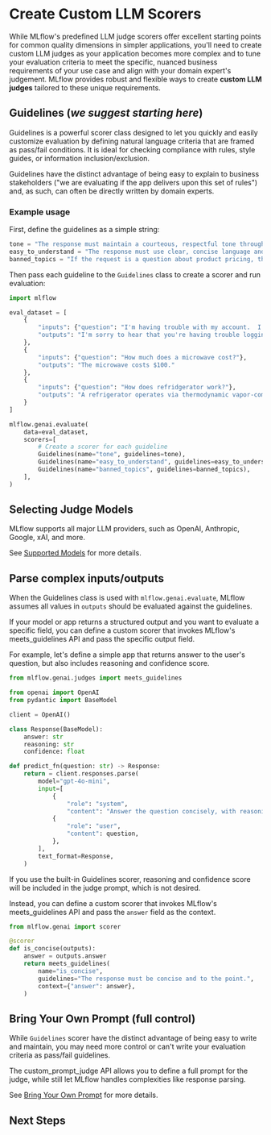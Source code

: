 
# Create Custom LLM Scorers

While MLflow's predefined LLM judge scorers offer excellent starting points for common quality dimensions in simpler applications, you'll need to create custom LLM judges as your application becomes more complex and to tune your evaluation criteria to meet the specific, nuanced business requirements of your use case and align with your domain expert's judgement. MLflow provides robust and flexible ways to create **custom LLM judges** tailored to these unique requirements.

## Guidelines  (*we suggest starting here*)

<APILink fn="mlflow.genai.scorers.Guidelines">Guidelines</APILink> is a powerful scorer class designed to let you quickly and easily customize evaluation by defining natural language criteria that are framed as pass/fail conditions. It is ideal for checking compliance with rules, style guides, or information inclusion/exclusion.

Guidelines have the distinct advantage of being easy to explain to business stakeholders ("we are evaluating if the app delivers upon this set of rules") and, as such, can often be directly written by domain experts.


### Example usage

First, define the guidelines as a simple string:

```python
tone = "The response must maintain a courteous, respectful tone throughout.  It must show empathy for customer concerns."
easy_to_understand = "The response must use clear, concise language and structures responses logically.  It must avoids jargon or explains technical terms when used."
banned_topics = "If the request is a question about product pricing, the response must politely decline to answer and refer the user to the pricing page."
```

Then pass each guideline to the `Guidelines` class to create a scorer and run evaluation:

```python
import mlflow

eval_dataset = [
    {
        "inputs": {"question": "I'm having trouble with my account.  I can't log in."},
        "outputs": "I'm sorry to hear that you're having trouble logging in. Please provide me with your username and the specific issue you're experiencing, and I'll be happy to help you resolve it."
    },
    {
        "inputs": {"question": "How much does a microwave cost?"},
        "outputs": "The microwave costs $100."
    },
    {
        "inputs": {"question": "How does refridgerator work?"},
        "outputs": "A refrigerator operates via thermodynamic vapor-compression cycles utilizing refrigerant phase transitions. The compressor pressurizes vapor which condenses externally, then expands through evaporator coils to absorb internal heat through endothermic vaporization."
    }
]

mlflow.genai.evaluate(
    data=eval_dataset,
    scorers=[
        # Create a scorer for each guideline
        Guidelines(name="tone", guidelines=tone),
        Guidelines(name="easy_to_understand", guidelines=easy_to_understand),
        Guidelines(name="banned_topics", guidelines=banned_topics),
    ],
)
```

<ImageBox src="/images/mlflow-3/eval-monitor/scorers/guideline-scorers-results.png" alt="Guidelines scorers result" />

## Selecting Judge Models

MLflow supports all major LLM providers, such as OpenAI, Anthropic, Google, xAI, and more.

See [Supported Models](/genai/eval-monitor/scorers/llm-judge/index#supported-models) for more details.


## Parse complex inputs/outputs

When the <APILink fn="mlflow.genai.scorers.Guidelines">Guidelines</APILink> class is used with `mlflow.genai.evaluate`, MLflow assumes all values in ``outputs`` should be evaluated against the guidelines.

If your model or app returns a structured output and you want to evaluate a specific field, you can define a custom scorer that invokes MLflow's <APILink fn="mlflow.genai.judges.meets_guidelines">meets_guidelines</APILink> API and pass the specific output field.

For example, let's define a simple app that returns answer to the user's question, but also includes reasoning and confidence score.

```python
from mlflow.genai.judges import meets_guidelines

from openai import OpenAI
from pydantic import BaseModel

client = OpenAI()

class Response(BaseModel):
    answer: str
    reasoning: str
    confidence: float

def predict_fn(question: str) -> Response:
    return = client.responses.parse(
        model="gpt-4o-mini",
        input=[
            {
                "role": "system",
                "content": "Answer the question concisely, with reasoning and confidence score."},
            {
                "role": "user",
                "content": question,
            },
        ],
        text_format=Response,
    )
```

If you use the built-in <APILink fn="mlflow.genai.scorers.Guidelines">Guidelines</APILink> scorer, reasoning and confidence score will be included in the judge prompt, which is not desired.

Instead, you can define a custom scorer that invokes MLflow's <APILink fn="mlflow.genai.judges.meets_guidelines">meets_guidelines</APILink> API and pass the `answer` field as the context.

```python
from mlflow.genai import scorer

@scorer
def is_concise(outputs):
    answer = outputs.answer
    return meets_guidelines(
        name="is_concise",
        guidelines="The response must be concise and to the point.",
        context={"answer": answer},
    )
```

## Bring Your Own Prompt (full control)

While `Guidelines` scorer have the distinct advantage of being easy to write and maintain, you may need more control or can't write your evaluation criteria as pass/fail guidelines.

The <APILink fn="mlflow.genai.judges.custom_prompt_judge">custom_prompt_judge</APILink> API allows you to define a full prompt for the judge, while still let MLflow handles complexities like response parsing.

See [Bring Your Own Prompt](/genai/eval-monitor/scorers/llm-judge/prompt) for more details.


## Next Steps


<TilesGrid>
  <TileCard
    icon={Bot}
    title="Evaluate Agents"
    description="Learn how to evaluate AI agents with specialized techniques and scorers"
    href="/genai/eval-monitor/running-evaluation/agents"
  />
  <TileCard
    icon={GitBranch}
    title="Evaluate Traces"
    description="Evaluate production traces to understand and improve your AI application's behavior"
    href="/genai/eval-monitor/running-evaluation/traces"
  />
  <TileCard
    icon={MessageSquare}
    title="Collect User Feedback"
    description="Integrate user feedback to continuously improve your evaluation criteria and model performance"
    href="/genai/assessments/feedback/"
  />
</TilesGrid>